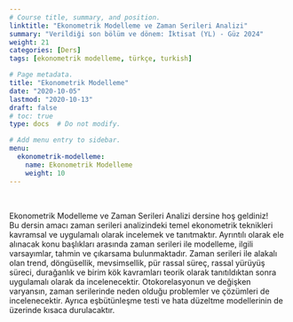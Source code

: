 ```yaml
---
# Course title, summary, and position.
linktitle: "Ekonometrik Modelleme ve Zaman Serileri Analizi"
summary: "Verildiği son bölüm ve dönem: İktisat (YL) - Güz 2024"
weight: 21
categories: [Ders]
tags: [ekonometrik modelleme, türkçe, turkish]

# Page metadata.
title: "Ekonometrik Modelleme"
date: "2020-10-05"
lastmod: "2020-10-13"
draft: false
# toc: true
type: docs  # Do not modify.

# Add menu entry to sidebar.
menu:
  ekonometrik-modelleme:
    name: Ekonometrik Modelleme
    weight: 10
---
```


<br>

Ekonometrik Modelleme ve Zaman Serileri Analizi dersine hoş geldiniz!  
Bu dersin amacı zaman serileri analizindeki temel ekonometrik teknikleri kavramsal ve uygulamalı olarak incelemek ve tanıtmaktır. Ayrıntılı olarak ele alınacak konu başlıkları arasında zaman serileri ile modelleme, ilgili varsayımlar, tahmin ve çıkarsama bulunmaktadır. Zaman serileri ile alakalı olan trend, döngüsellik, mevsimsellik, pür rassal süreç, rassal yürüyüş süreci, durağanlık ve birim kök kavramları teorik olarak tanıtıldıktan sonra uygulamalı olarak da incelenecektir. Otokorelasyonun ve değişken varyansın, zaman serilerinde neden olduğu problemler ve çözümleri de incelenecektir. Ayrıca eşbütünleşme testi ve hata düzeltme modellerinin de üzerinde kısaca durulacaktır.
